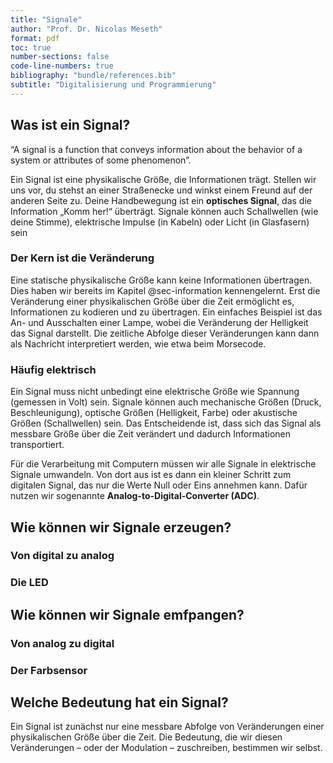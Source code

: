 ```yaml
---
title: "Signale"
author: "Prof. Dr. Nicolas Meseth"
format: pdf
toc: true
number-sections: false
code-line-numbers: true
bibliography: "bundle/references.bib"
subtitle: "Digitalisierung und Programmierung"
---
```

## Was ist ein Signal?

“A signal is a function that conveys information about the behavior of a system or attributes of some phenomenon”.

Ein Signal ist eine physikalische Größe, die Informationen trägt. Stellen wir uns vor, du stehst an einer Straßenecke und winkst einem Freund auf der anderen Seite zu. Deine Handbewegung ist ein **optisches Signal**, das die Information „Komm her!“ überträgt. Signale können auch Schallwellen (wie deine Stimme), elektrische Impulse (in Kabeln) oder Licht (in Glasfasern) sein

### Der Kern ist die Veränderung

Eine statische physikalische Größe kann keine Informationen übertragen. Dies haben wir bereits im Kapitel @sec-information kennengelernt. Erst die Veränderung einer physikalischen Größe über die Zeit ermöglicht es, Informationen zu kodieren und zu übertragen. Ein einfaches Beispiel ist das An- und Ausschalten einer Lampe, wobei die Veränderung der Helligkeit das Signal darstellt. Die zeitliche Abfolge dieser Veränderungen kann dann als Nachricht interpretiert werden, wie etwa beim Morsecode.

### Häufig elektrisch

Ein Signal muss nicht unbedingt eine elektrische Größe wie Spannung (gemessen in Volt) sein. Signale können auch mechanische Größen (Druck, Beschleunigung), optische Größen (Helligkeit, Farbe) oder akustische Größen (Schallwellen) sein. Das Entscheidende ist, dass sich das Signal als messbare Größe über die Zeit verändert und dadurch Informationen transportiert.

Für die Verarbeitung mit Computern müssen wir alle Signale in elektrische Signale umwandeln. Von dort aus ist es dann ein kleiner Schritt zum digitalen Signal, das nur die Werte Null oder Eins annehmen kann. Dafür nutzen wir sogenannte **Analog-to-Digital-Converter (ADC)**.

## Wie können wir Signale erzeugen?

### Von digital zu analog

### Die LED

## Wie können wir Signale emfpangen?

### Von analog zu digital

### Der Farbsensor

## Welche Bedeutung hat ein Signal?

Ein Signal ist zunächst nur eine messbare Abfolge von Veränderungen einer physikalischen Größe über die Zeit. Die Bedeutung, die wir diesen Veränderungen – oder der Modulation – zuschreiben, bestimmen wir selbst.


